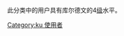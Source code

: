 {{Empty category}}
此分类中的用户具有库尔德文的4[[Wikipedia:巴別#開始使用巴別語言模板|级]]水平。
[[Category:ku_使用者|Category:ku 使用者]]